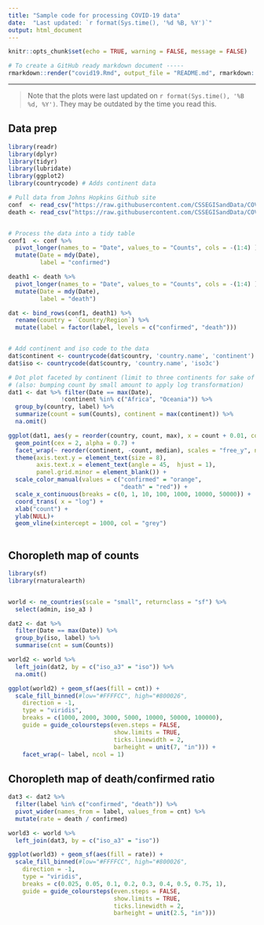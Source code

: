---
title: "Sample code for processing COVID-19 data"
date:  "Last updated: `r format(Sys.time(), '%d %B, %Y')`"
output: html_document
---

```{r setup, include=FALSE}
knitr::opts_chunk$set(echo = TRUE, warning = FALSE, message = FALSE)
```

```{r eval = FALSE, echo = FALSE}
# To create a GitHub ready markdown document -----
rmarkdown::render("covid19.Rmd", output_file = "README.md", rmarkdown::md_document(variant = "markdown_github"))
```

-----

> Note that the plots were last updated on `r format(Sys.time(), '%B %d, %Y')`. They may be outdated by the time you read this.


## Data prep

```{r}

library(readr)
library(dplyr)
library(tidyr)
library(lubridate)
library(ggplot2)
library(countrycode) # Adds continent data

# Pull data from Johns Hopkins Github site
conf  <- read_csv("https://raw.githubusercontent.com/CSSEGISandData/COVID-19/master/csse_covid_19_data/csse_covid_19_time_series/time_series_covid19_confirmed_global.csv")
death <- read_csv("https://raw.githubusercontent.com/CSSEGISandData/COVID-19/master/csse_covid_19_data/csse_covid_19_time_series/time_series_covid19_deaths_global.csv")


# Process the data into a tidy table
conf1  <- conf %>% 
  pivot_longer(names_to = "Date", values_to = "Counts", cols = -(1:4) ) %>% 
  mutate(Date = mdy(Date),
         label = "confirmed")

death1 <- death %>% 
  pivot_longer(names_to = "Date", values_to = "Counts", cols = -(1:4) ) %>% 
  mutate(Date = mdy(Date),
         label = "death")

dat <- bind_rows(conf1, death1) %>% 
  rename(country = `Country/Region`) %>% 
  mutate(label = factor(label, levels = c("confirmed", "death")))


# Add continent and iso code to the data
dat$continent <- countrycode(dat$country, 'country.name', 'continent')
dat$iso <- countrycode(dat$country, 'country.name', 'iso3c')
```



```{r fig.height = 6, fig.width = 11}
# Dot plot faceted by continent (limit to three continents for sake of fig size)
# (also: bumping count by small amount to apply log transformation)
dat1 <- dat %>% filter(Date == max(Date),
               !continent %in% c("Africa", "Oceania")) %>% 
  group_by(country, label) %>% 
  summarize(count = sum(Counts), continent = max(continent)) %>% 
  na.omit()

ggplot(dat1, aes(y = reorder(country, count, max), x = count + 0.01, col = label)) + 
  geom_point(cex = 2, alpha = 0.7) + 
  facet_wrap(~ reorder(continent, -count, median), scales = "free_y", ncol = 3) +
  theme(axis.text.y = element_text(size = 8),
        axis.text.x = element_text(angle = 45,  hjust = 1),
        panel.grid.minor = element_blank()) +
  scale_color_manual(values = c("confirmed" = "orange", 
                                "death" = "red")) +
  scale_x_continuous(breaks = c(0, 1, 10, 100, 1000, 10000, 50000)) +
  coord_trans( x = "log") +
  xlab("count") +
  ylab(NULL)+
  geom_vline(xintercept = 1000, col = "grey")
  
```


## Choropleth map of counts

```{r fig.width = 8, fig.height = 9}
library(sf)
library(rnaturalearth)


world <- ne_countries(scale = "small", returnclass = "sf") %>% 
  select(admin, iso_a3 )

dat2 <- dat %>% 
  filter(Date == max(Date)) %>% 
  group_by(iso, label) %>% 
  summarise(cnt = sum(Counts)) 

world2 <- world %>% 
  left_join(dat2, by = c("iso_a3" = "iso")) %>% 
  na.omit()

ggplot(world2) + geom_sf(aes(fill = cnt)) +
  scale_fill_binned(#low="#FFFFCC", high="#800026", 
    direction = -1,
    type = "viridis",
    breaks = c(1000, 2000, 3000, 5000, 10000, 50000, 100000),
    guide = guide_coloursteps(even.steps = FALSE, 
                              show.limits = TRUE,
                              ticks.linewidth = 2,
                              barheight = unit(7, "in"))) +
    facet_wrap(~ label, ncol = 1)
```

## Choropleth map of death/confirmed  ratio

```{r fig.width = 8, fig.height = 5}
dat3 <- dat2 %>% 
  filter(label %in% c("confirmed", "death")) %>% 
  pivot_wider(names_from = label, values_from = cnt) %>% 
  mutate(rate = death / confirmed)

world3 <- world %>% 
  left_join(dat3, by = c("iso_a3" = "iso")) 

ggplot(world3) + geom_sf(aes(fill = rate)) +
  scale_fill_binned(#low="#FFFFCC", high="#800026", 
    direction = -1,
    type = "viridis",
    breaks = c(0.025, 0.05, 0.1, 0.2, 0.3, 0.4, 0.5, 0.75, 1),
    guide = guide_coloursteps(even.steps = FALSE, 
                              show.limits = TRUE,
                              ticks.linewidth = 2,
                              barheight = unit(2.5, "in"))) 
```

